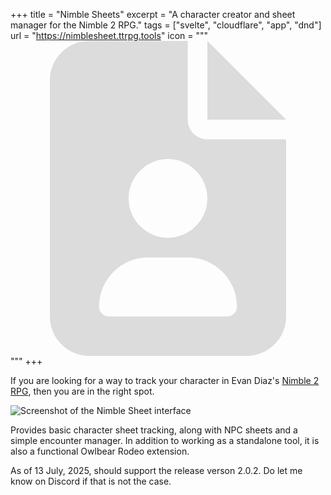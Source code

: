 +++
title = "Nimble Sheets"
excerpt = "A character creator and sheet manager for the Nimble 2 RPG."
tags = ["svelte", "cloudflare", "app", "dnd"]
url = "https://nimblesheet.ttrpg.tools"
icon = """\
  <svg xmlns="http://www.w3.org/2000/svg" viewBox="0 0 512 512" fill="#dcdcdc"><path d="M64 0C28.7 0 0 28.7 0 64v384c0 35.3 28.7 64 64 64h256c35.3 0 64-28.7 64-64V160H256c-17.7 0-32-14.3-32-32V0H64Zm192 0v128h128L256 0ZM128 256c0-35.109 28.891-64 64-64s64 28.891 64 64-28.891 64-64 64-64-28.891-64-64ZM80 432c0-44.2 35.8-80 80-80h64c44.2 0 80 35.8 80 80 0 8.8-7.2 16-16 16H96c-8.8 0-16-7.2-16-16Z" style="fill-rule:nonzero" transform="translate(64)"/></svg>"""
+++

If you are looking for a way to track your character in Evan Diaz's [Nimble 2 RPG][nim], then you are in the right spot.

[nim]: https://nimblerpg.com/pages/nimble-2

<Image src={screenshot} alt="Screenshot of the Nimble Sheet interface" />

Provides basic character sheet tracking, along with NPC sheets and a simple encounter manager. In addition to working as a standalone tool, it is also a functional Owlbear Rodeo extension.

As of 13 July, 2025, should support the release verson 2.0.2. Do let me know on Discord if that is not the case.

<AppLink url={frontmatter.url} />
